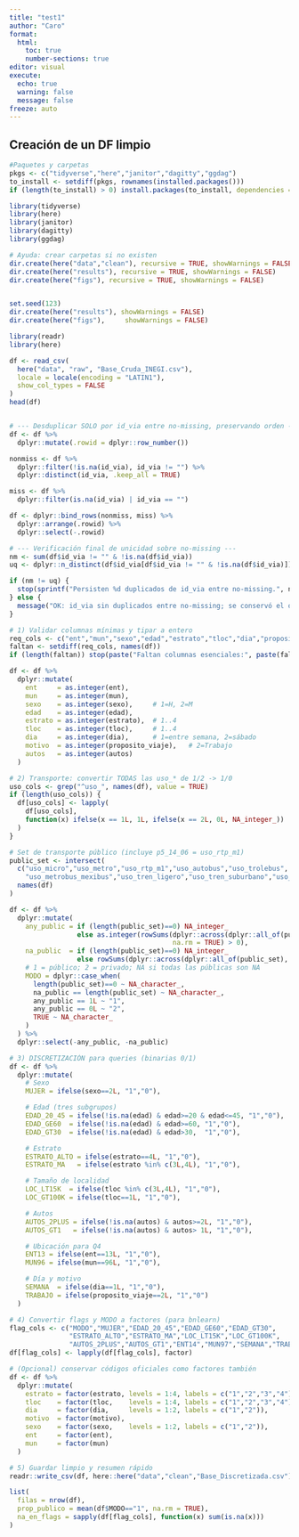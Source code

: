 ```yaml
---
title: "test1"
author: "Caro"
format:
  html:
    toc: true
    number-sections: true
editor: visual
execute:
  echo: true
  warning: false
  message: false
freeze: auto
---
```


## Creación de un DF limpio

```r
#Paquetes y carpetas 
pkgs <- c("tidyverse","here","janitor","dagitty","ggdag")
to_install <- setdiff(pkgs, rownames(installed.packages()))
if (length(to_install) > 0) install.packages(to_install, dependencies = TRUE)

library(tidyverse)
library(here)
library(janitor)
library(dagitty)
library(ggdag)

# Ayuda: crear carpetas si no existen
dir.create(here("data","clean"), recursive = TRUE, showWarnings = FALSE)
dir.create(here("results"), recursive = TRUE, showWarnings = FALSE)
dir.create(here("figs"), recursive = TRUE, showWarnings = FALSE)


set.seed(123)
dir.create(here("results"), showWarnings = FALSE)
dir.create(here("figs"),     showWarnings = FALSE)

```

```r
library(readr)
library(here)

df <- read_csv(
  here("data", "raw", "Base_Cruda_INEGI.csv"),
  locale = locale(encoding = "LATIN1"),
  show_col_types = FALSE
)
head(df)



```

```r
# --- Desduplicar SOLO por id_via entre no-missing, preservando orden ---
df <- df %>%
  dplyr::mutate(.rowid = dplyr::row_number())

nonmiss <- df %>%
  dplyr::filter(!is.na(id_via), id_via != "") %>%
  dplyr::distinct(id_via, .keep_all = TRUE)

miss <- df %>%
  dplyr::filter(is.na(id_via) | id_via == "")

df <- dplyr::bind_rows(nonmiss, miss) %>%
  dplyr::arrange(.rowid) %>%
  dplyr::select(-.rowid)

# --- Verificación final de unicidad sobre no-missing ---
nm <- sum(df$id_via != "" & !is.na(df$id_via))
uq <- dplyr::n_distinct(df$id_via[df$id_via != "" & !is.na(df$id_via)])

if (nm != uq) {
  stop(sprintf("Persisten %d duplicados de id_via entre no-missing.", nm - uq))
} else {
  message("OK: id_via sin duplicados entre no-missing; se conservó el orden de filas.")
}

```

```r
# 1) Validar columnas mínimas y tipar a entero
req_cols <- c("ent","mun","sexo","edad","estrato","tloc","dia","proposito_viaje","autos")
faltan <- setdiff(req_cols, names(df))
if (length(faltan)) stop(paste("Faltan columnas esenciales:", paste(faltan, collapse=", ")))

df <- df %>%
  dplyr::mutate(
    ent     = as.integer(ent),
    mun     = as.integer(mun),
    sexo    = as.integer(sexo),     # 1=H, 2=M
    edad    = as.integer(edad),
    estrato = as.integer(estrato),  # 1..4
    tloc    = as.integer(tloc),     # 1..4
    dia     = as.integer(dia),      # 1=entre semana, 2=sábado
    motivo  = as.integer(proposito_viaje),   # 2=Trabajo
    autos   = as.integer(autos)
  )
```

```r
# 2) Transporte: convertir TODAS las uso_* de 1/2 -> 1/0
uso_cols <- grep("^uso_", names(df), value = TRUE)
if (length(uso_cols)) {
  df[uso_cols] <- lapply(
    df[uso_cols],
    function(x) ifelse(x == 1L, 1L, ifelse(x == 2L, 0L, NA_integer_))
  )
}

# Set de transporte público (incluye p5_14_06 = uso_rtp_m1)
public_set <- intersect(
  c("uso_micro","uso_metro","uso_rtp_m1","uso_autobus","uso_trolebus",
    "uso_metrobus_mexibus","uso_tren_ligero","uso_tren_suburbano","uso_mexicable"),
  names(df)
)

df <- df %>%
  dplyr::mutate(
    any_public = if (length(public_set)==0) NA_integer_
                 else as.integer(rowSums(dplyr::across(dplyr::all_of(public_set), ~ .x %in% 1L),
                                         na.rm = TRUE) > 0),
    na_public  = if (length(public_set)==0) NA_integer_
                 else rowSums(dplyr::across(dplyr::all_of(public_set), is.na)),
    # 1 = público; 2 = privado; NA si todas las públicas son NA
    MODO = dplyr::case_when(
      length(public_set)==0 ~ NA_character_,
      na_public == length(public_set) ~ NA_character_,
      any_public == 1L ~ "1",
      any_public == 0L ~ "2",
      TRUE ~ NA_character_
    )
  ) %>%
  dplyr::select(-any_public, -na_public)
```

```r
# 3) DISCRETIZACIÓN para queries (binarias 0/1)
df <- df %>%
  dplyr::mutate(
    # Sexo
    MUJER = ifelse(sexo==2L, "1","0"),

    # Edad (tres subgrupos)
    EDAD_20_45 = ifelse(!is.na(edad) & edad>=20 & edad<=45, "1","0"),
    EDAD_GE60  = ifelse(!is.na(edad) & edad>=60, "1","0"),
    EDAD_GT30  = ifelse(!is.na(edad) & edad>30,  "1","0"),

    # Estrato
    ESTRATO_ALTO = ifelse(estrato==4L, "1","0"),
    ESTRATO_MA   = ifelse(estrato %in% c(3L,4L), "1","0"),

    # Tamaño de localidad
    LOC_LT15K  = ifelse(tloc %in% c(3L,4L), "1","0"),
    LOC_GT100K = ifelse(tloc==1L, "1","0"),

    # Autos
    AUTOS_2PLUS = ifelse(!is.na(autos) & autos>=2L, "1","0"),
    AUTOS_GT1   = ifelse(!is.na(autos) & autos> 1L, "1","0"),

    # Ubicación para Q4
    ENT13 = ifelse(ent==13L, "1","0"),
    MUN96 = ifelse(mun==96L, "1","0"),

    # Día y motivo
    SEMANA  = ifelse(dia==1L, "1","0"),
    TRABAJO = ifelse(proposito_viaje==2L, "1","0")
  )


```

```r
# 4) Convertir flags y MODO a factores (para bnlearn)
flag_cols <- c("MODO","MUJER","EDAD_20_45","EDAD_GE60","EDAD_GT30",
               "ESTRATO_ALTO","ESTRATO_MA","LOC_LT15K","LOC_GT100K",
               "AUTOS_2PLUS","AUTOS_GT1","ENT14","MUN97","SEMANA","TRABAJO")
df[flag_cols] <- lapply(df[flag_cols], factor)

# (Opcional) conservar códigos oficiales como factores también
df <- df %>%
  dplyr::mutate(
    estrato = factor(estrato, levels = 1:4, labels = c("1","2","3","4")),
    tloc    = factor(tloc,    levels = 1:4, labels = c("1","2","3","4")),
    dia     = factor(dia,     levels = 1:2, labels = c("1","2")),
    motivo  = factor(motivo),
    sexo    = factor(sexo,    levels = 1:2, labels = c("1","2")),
    ent     = factor(ent),
    mun     = factor(mun)
  )
```

```r
# 5) Guardar limpio y resumen rápido
readr::write_csv(df, here::here("data","clean","Base_Discretizada.csv"))

list(
  filas = nrow(df),
  prop_publico = mean(df$MODO=="1", na.rm = TRUE),
  na_en_flags = sapply(df[flag_cols], function(x) sum(is.na(x)))
)
```
